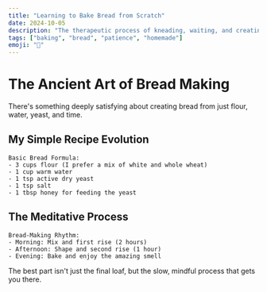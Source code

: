 ```yaml
---
title: "Learning to Bake Bread from Scratch"
date: 2024-10-05
description: "The therapeutic process of kneading, waiting, and creating something wonderful."
tags: ["baking", "bread", "patience", "homemade"]
emoji: "🍞"
---
```


# The Ancient Art of Bread Making

There's something deeply satisfying about creating bread from just flour, water, yeast, and time.

## My Simple Recipe Evolution

```
Basic Bread Formula:
- 3 cups flour (I prefer a mix of white and whole wheat)
- 1 cup warm water
- 1 tsp active dry yeast
- 1 tsp salt
- 1 tbsp honey for feeding the yeast
```

## The Meditative Process

```
Bread-Making Rhythm:
- Morning: Mix and first rise (2 hours)
- Afternoon: Shape and second rise (1 hour)
- Evening: Bake and enjoy the amazing smell
```

The best part isn't just the final loaf, but the slow, mindful process that gets you there.